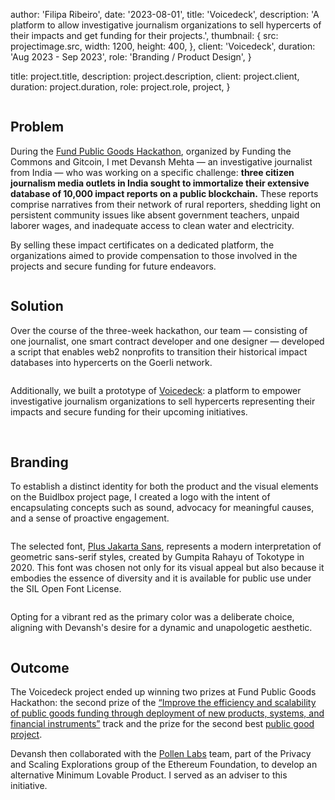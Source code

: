 
  author: 'Filipa Ribeiro',
  date: '2023-08-01',
  title: 'Voicedeck',
  description:
    'A platform to allow investigative journalism organizations to sell hypercerts of their impacts and get funding for their projects.',
  thumbnail: {
    src: projectimage.src,
    width: 1200,
    height: 400,
  },
  client: 'Voicedeck',
  duration: 'Aug 2023 - Sep 2023',
  role: 'Branding / Product Design',
}

  title: project.title,
  description: project.description,
  client: project.client,
  duration: project.duration,
  role: project.role,
  project,
}

<Image src={projectimage} alt="" />

## Problem

During the [Fund Public Goods Hackathon](https://app.buidlbox.io/ftc/fund-public-goods), organized by Funding the Commons and Gitcoin, I met Devansh Mehta — an investigative journalist from India — who was working on a specific challenge: **three citizen journalism media outlets in India sought to immortalize their extensive database of 10,000 impact reports on a public blockchain.** These reports comprise narratives from their network of rural reporters, shedding light on persistent community issues like absent government teachers, unpaid laborer wages, and inadequate access to clean water and electricity.

By selling these impact certificates on a dedicated platform, the organizations aimed to provide compensation to those involved in the projects and secure funding for future endeavors.

<Image src={image1} alt="" />

## Solution

Over the course of the three-week hackathon, our team — consisting of one journalist, one smart contract developer and one designer — developed a script that enables web2 nonprofits to transition their historical impact databases into hypercerts on the Goerli network.

<Image src={image3} alt="" />

Additionally, we built a prototype of [Voicedeck](https://app.buidlbox.io/projects/hypercerts-media): a platform to empower investigative journalism organizations to sell hypercerts representing their impacts and secure funding for their upcoming initiatives.

<Image src={image4} alt="" />

<Image src={image5} alt="" />

## Branding

To establish a distinct identity for both the product and the visual elements on the Buidlbox project page, I created a logo with the intent of encapsulating concepts such as sound, advocacy for meaningful causes, and a sense of proactive engagement. 

<Image src={image6} alt="" />

The selected font, [Plus Jakarta Sans](https://fonts.google.com/specimen/Plus+Jakarta+Sans), represents a modern interpretation of geometric sans-serif styles, created by Gumpita Rahayu of Tokotype in 2020. This font was chosen not only for its visual appeal but also because it embodies the essence of diversity and it is available for public use under the SIL Open Font License.

<Image src={image7} alt="" />

Opting for a vibrant red as the primary color was a deliberate choice, aligning with Devansh's desire for a dynamic and unapologetic aesthetic. 

<Image src={image8} alt="" />

## Outcome

The Voicedeck project ended up winning two prizes at Fund Public Goods Hackathon: the second prize of the [“Improve the efficiency and scalability of public goods funding through deployment of new products, systems, and financial instruments”](https://app.buidlbox.io/ftc/fund-public-goods/challenges/a00bcc2f-07d1-4205-b1a1-ef3e223e3a03) track and the prize for the second best [public good project](https://app.buidlbox.io/ftc/fund-public-goods/challenges/445b9da7-6ee4-4896-b9d3-eb741e3fbc53).

Devansh then collaborated with the [Pollen Labs](https://pollenlabs.org/) team, part of the Privacy and Scaling Explorations group of the Ethereum Foundation, to develop an alternative Minimum Lovable Product. I served as an adviser to this initiative.

<Image src={image2} alt="" />
